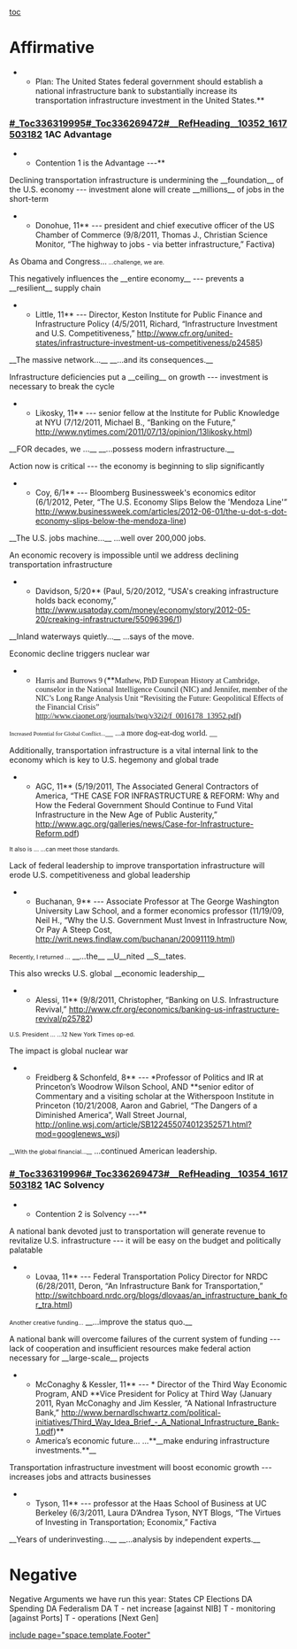 [[toc]]
=Affirmative= 
**Plan: The United States federal government should establish a national infrastructure bank to substantially increase its transportation infrastructure investment in the United States.**


===[[#_Toc336319995]][[#_Toc336269472]][[#__RefHeading__10352_1617503182]] 1AC Advantage=== 

**Contention 1 is the Advantage ---**

Declining transportation infrastructure is undermining the __foundation__ of the U.S. economy --- investment alone will create __millions__ of jobs in the short-term
**Donohue, 11** --- president and chief executive officer of the US Chamber of Commerce (9/8/2011, Thomas J., Christian Science Monitor, “The highway to jobs - via better infrastructure,” Factiva)
As Obama and Congress...<span style="font-size: 8pt;"> ...challenge, we are.</span>


This negatively influences the __entire economy__ --- prevents a __resilient__ supply chain
**Little, 11** --- Director, Keston Institute for Public Finance and Infrastructure Policy (4/5/2011, Richard, “Infrastructure Investment and U.S. Competitiveness,” [[http://www.cfr.org/united-states/infrastructure-investment-us-competitiveness/p24585]])
__The massive network...__ __...and its consequences.__


Infrastructure deficiencies put a __ceiling__ on growth --- investment is necessary to break the cycle
**Likosky, 11** --- senior fellow at the Institute for Public Knowledge at NYU (7/12/2011, Michael B., “Banking on the Future,” [[http://www.nytimes.com/2011/07/13/opinion/13likosky.html]])
__FOR decades, we ...__ __...possess modern infrastructure.__


Action now is critical --- the economy is beginning to slip significantly
**Coy, 6/1** --- Bloomberg Businessweek's economics editor (6/1/2012, Peter, “The U.S. Economy Slips Below the 'Mendoza Line'” [[http://www.businessweek.com/articles/2012-06-01/the-u-dot-s-dot-economy-slips-below-the-mendoza-line]])
__The U.S. jobs machine...__ ...well over 200,000 jobs.


An economic recovery is impossible until we address declining transportation infrastructure
**Davidson, 5/20** (Paul, 5/20/2012, “USA's creaking infrastructure holds back economy,” [[http://www.usatoday.com/money/economy/story/2012-05-20/creaking-infrastructure/55096396/1]])
__Inland waterways quietly...__ ...says of the move.


Economic decline triggers nuclear war
**<span style="font-family: Calibri,serif;">Harris and Burrows 9 (</span>**<span style="font-family: Calibri,serif;">Mathew, PhD European History at Cambridge, counselor in the National Intelligence Council (NIC) and Jennifer, member of the NIC’s Long Range Analysis Unit “Revisiting the Future: Geopolitical Effects of the Financial Crisis” [[http://www.ciaonet.org/journals/twq/v32i2/f_0016178_13952.pdf]]</span><span style="color: #000000; font-family: Calibri,serif;">)</span>
<span style="text-align: justify;"><span style="font-family: Times New Roman,serif;"><span style="font-family: Calibri,serif; font-size: 8pt;">Increased Potential for Global Conflict...</span><span style="font-family: Book Antiqua,serif;">__<span style="font-family: Calibri,serif; font-size: 11pt;"> ...a more dog-eat-dog world. </span>__</span></span></span>



Additionally, transportation infrastructure is a vital internal link to the economy which is key to U.S. hegemony and global trade
**AGC, 11** (5/19/2011, The Associated General Contractors of America, “THE CASE FOR INFRASTRUCTURE & REFORM: Why and How the Federal Government Should Continue to Fund Vital Infrastructure in the New Age of Public Austerity,” [[http://www.agc.org/galleries/news/Case-for-Infrastructure-Reform.pdf]])
<span style="font-size: 8pt;">It also is ... ...can meet those standards.</span>


Lack of federal leadership to improve transportation infrastructure will erode U.S. competitiveness and global leadership
**Buchanan, 9** --- Associate Professor at The George Washington University Law School, and a former economics professor (11/19/09, Neil H., “Why the U.S. Government Must Invest in Infrastructure Now, Or Pay A Steep Cost, [[http://writ.news.findlaw.com/buchanan/20091119.html]])
<span style="font-size: 8pt;">Recently, I returned ...</span> __...the__ __U__nited __S__tates.

This also wrecks U.S. global __economic leadership__
**Alessi, 11** (9/8/2011, Christopher, “Banking on U.S. Infrastructure Revival,” [[http://www.cfr.org/economics/banking-us-infrastructure-revival/p25782]])
<span style="font-size: 8pt;">U.S. President ... ...12 New York Times op-ed.</span>


The impact is global nuclear war
**Freidberg & Schonfeld, 8** --- *Professor of Politics and IR at Princeton’s Woodrow Wilson School, AND **senior editor of Commentary and a visiting scholar at the Witherspoon Institute in Princeton (10/21/2008, Aaron and Gabriel, “The Dangers of a Diminished America”, Wall Street Journal, http://online.wsj.com/article/SB122455074012352571.html?mod=googlenews_wsj)
<span style="font-size: 8pt;">__With the global financial...__</span> ...continued American leadership.



===[[#_Toc336319996]][[#_Toc336269473]][[#__RefHeading__10354_1617503182]] 1AC Solvency=== 


**Contention 2 is Solvency ---**

A national bank devoted just to transportation will generate revenue to revitalize U.S. infrastructure --- it will be easy on the budget and politically palatable
**Lovaa, 11** --- Federal Transportation Policy Director for NRDC (6/28/2011, Deron, “An Infrastructure Bank for Transportation,” [[http://switchboard.nrdc.org/blogs/dlovaas/an_infrastructure_bank_for_tra.html]])
<span style="font-size: 8pt;">Another creative funding...</span> __...improve the status quo.__


A national bank will overcome failures of the current system of funding --- lack of cooperation and insufficient resources make federal action necessary for __large-scale__ projects
**McConaghy & Kessler, 11** --- * Director of the Third Way Economic Program, AND **Vice President for Policy at Third Way (January 2011, Ryan McConaghy and Jim Kessler, “A National Infrastructure Bank,” [[http://www.bernardlschwartz.com/political-initiatives/Third_Way_Idea_Brief_-_A_National_Infrastructure_Bank-1.pdf]])**
**America’s economic future... ...**__make enduring infrastructure investments.**__


Transportation infrastructure investment will boost economic growth --- increases jobs and attracts businesses
**Tyson, 11** --- professor at the Haas School of Business at UC Berkeley (6/3/2011, Laura D’Andrea Tyson, NYT Blogs, “The Virtues of Investing in Transportation; Economix,” Factiva
__Years of underinvesting...__ __...analysis by independent experts.__
=Negative= 
Negative Arguments we have run this year:
States CP
Elections DA
Spending DA
Federalism DA
T - net increase [against NIB]
T - monitoring [against Ports]
T - operations [Next Gen]

[[include page="space.template.Footer"]]
